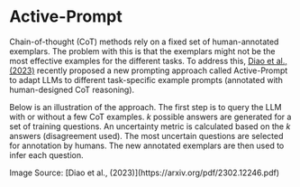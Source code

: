 # Active-Prompt


Chain-of-thought (CoT) methods rely on a fixed set of human-annotated exemplars. The problem with this is that the exemplars might not be the most effective examples for the different tasks. To address this, [Diao et al., (2023)](https://arxiv.org/pdf/2302.12246.pdf) recently proposed a new prompting approach called Active-Prompt to adapt LLMs to different task-specific example prompts (annotated with human-designed CoT reasoning).

Below is an illustration of the approach. The first step is to query the LLM with or without a few CoT examples. *k* possible answers are generated for a set of training questions. An uncertainty metric is calculated based on the *k* answers (disagreement used). The most uncertain questions are selected for annotation by humans. The new annotated exemplars are then used to infer each question. 

<Screenshot src={ACTIVE} alt="ACTIVE" />
Image Source: [Diao et al., (2023)](https://arxiv.org/pdf/2302.12246.pdf)